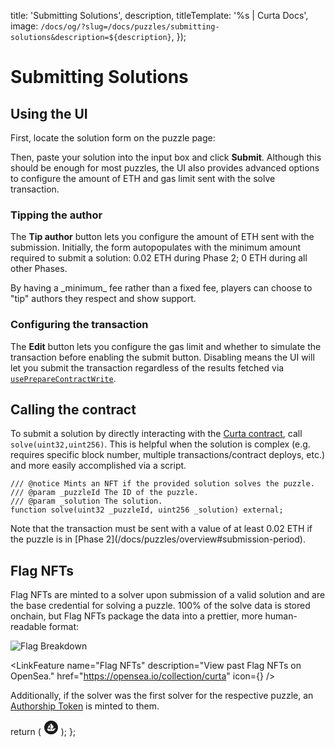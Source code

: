 



  title: 'Submitting Solutions',
  description,
  titleTemplate: '%s | Curta Docs',
  image: `/docs/og/?slug=/docs/puzzles/submitting-solutions&description=${description}`,
});

# Submitting Solutions

<Description children={description} />

## Using the UI

First, locate the solution form on the puzzle page:

<ComponentsDisplay>
  <div className='max-w-[20rem] bg-gray-600 rounded-[1.25rem] border border-stroke'>
    <PuzzleInfoSolutionForm
      puzzle={{
        firstSolveTimestamp: Date.now() / 1000 - 86400,
        author: {
          address: '0xA85572Cd96f1643458f17340b6f0D6549Af482F5',
          ensName: 'fiveoutofnine.eth',
        },
      }}
    />
  </div>
</ComponentsDisplay>

Then, paste your solution into the input box and click **Submit**. Although this should be enough for most puzzles, the UI also provides advanced options to configure the amount of ETH and gas limit sent with the solve transaction.

### Tipping the author

The **Tip author** button lets you configure the amount of ETH sent with the submission. Initially, the form autopopulates with the minimum amount required to submit a solution: 0.02 ETH during Phase 2; 0 ETH during all other Phases.

<Callout intent="neutral">
  By having a _minimum_ fee rather than a fixed fee, players can choose to "tip" authors they respect and show support.
</Callout>

### Configuring the transaction

The **Edit** button lets you configure the gas limit and whether to simulate the transaction before enabling the submit button. Disabling means the UI will let you submit the transaction regardless of the results fetched via [`usePrepareContractWrite`](https://wagmi.sh/react/prepare-hooks/usePrepareContractWrite).

## Calling the contract

To submit a solution by directly interacting with the [Curta contract](https://etherscan.io/address/0x0000000006bC8D9e5e9d436217B88De704a9F307#writeContract), call `solve(uint32,uint256)`. This is helpful when the solution is complex (e.g. requires specific block number, multiple transactions/contract deploys, etc.) and more easily accomplished via a script.

```sol showLineNumbers={false}
/// @notice Mints an NFT if the provided solution solves the puzzle.
/// @param _puzzleId The ID of the puzzle.
/// @param _solution The solution.
function solve(uint32 _puzzleId, uint256 _solution) external;
```

<Callout intent="primary">
  Note that the transaction must be sent with a value of at least 0.02 ETH if the puzzle is in [Phase 2](/docs/puzzles/overview#submission-period).
</Callout>

## Flag NFTs

Flag NFTs are minted to a solver upon submission of a valid solution and are the base credential for solving a puzzle. 100% of the solve data is stored onchain, but Flag NFTs package the data into a prettier, more human-readable format:

<Image
  className="mx-auto rounded-2xl md:rounded-3xl border border-stroke"
  src="/assets/flag-breakdown.webp"
  alt="Flag Breakdown"
  width={2216}
  height={1464}
/>

<LinkFeature
  name="Flag NFTs"
  description="View past Flag NFTs on OpenSea."
  href="https://opensea.io/collection/curta"
  icon={<OpenSeaIcon />}
/>

Additionally, if the solver was the first solver for the respective puzzle, an [Authorship Token](/docs/puzzles/becoming-an-author#authorship-token) is minted to them.

  return (
    <svg
      width="24"
      height="24"
      viewBox="0 0 24 24"
      fill="none"
      xmlns="http://www.w3.org/2000/svg"
      role="img"
    >
      <title>OpenSea</title>
      <desc>OpenSea&apos;s logo.</desc>
      <path
        d="M12 1C5.926 1 1 5.926 1 12s4.926 11 11 11 11-4.926 11-11S18.076 1 12 1ZM6.427 12.37l.047-.075 2.862-4.477a.098.098 0 0 1 .171.013c.478 1.071.891 2.404.698 3.234-.082.34-.308.803-.564 1.23a2.205 2.205 0 0 1-.107.182.097.097 0 0 1-.082.042H6.511a.097.097 0 0 1-.084-.15Zm12.753 1.54a.1.1 0 0 1-.059.092c-.222.094-.981.444-1.296.882-.805 1.12-1.419 2.721-2.794 2.721H9.298a3.684 3.684 0 0 1-3.678-3.691v-.066c0-.053.044-.097.099-.097h3.194c.064 0 .11.057.106.121a1.075 1.075 0 0 0 .114.614 1.123 1.123 0 0 0 1.008.625h1.582v-1.235h-1.565a.101.101 0 0 1-.081-.158l.057-.084a12.092 12.092 0 0 0 .57-.908 7.304 7.304 0 0 0 .394-.788c.022-.048.04-.099.06-.147.03-.086.06-.167.083-.247.022-.068.042-.138.06-.204.052-.229.074-.471.074-.722a3.29 3.29 0 0 0-.013-.299 4.357 4.357 0 0 0-.031-.323 3.194 3.194 0 0 0-.044-.286 5.953 5.953 0 0 0-.09-.43l-.013-.054c-.027-.1-.051-.192-.082-.29a10.838 10.838 0 0 0-.301-.892 4.777 4.777 0 0 0-.13-.325c-.066-.163-.134-.31-.196-.45a3.266 3.266 0 0 1-.086-.18 5.365 5.365 0 0 0-.094-.195c-.022-.049-.049-.095-.066-.139l-.194-.356c-.026-.049.018-.108.07-.093l1.21.328h.01l.158.046.176.049.064.017V6.03c0-.347.277-.63.622-.63a.632.632 0 0 1 .62.63v1.067l.13.035.029.016.134.1c.046.036.095.08.152.126a9.489 9.489 0 0 1 .526.462 7.598 7.598 0 0 1 .803.841c.057.072.12.143.174.213.072.095.147.194.215.297.03.048.068.099.097.147.088.13.163.264.235.399.031.061.062.13.088.195.082.18.146.363.185.548.013.04.022.082.027.121v.009c.013.053.017.11.022.17a1.886 1.886 0 0 1-.031.565 2.53 2.53 0 0 1-.066.235c-.029.077-.055.156-.09.233a3.165 3.165 0 0 1-.242.46c-.031.055-.069.112-.104.167-.04.058-.081.113-.116.165a3.557 3.557 0 0 1-.159.203 2.147 2.147 0 0 1-.152.191c-.074.09-.147.174-.224.255a1.908 1.908 0 0 1-.143.157c-.048.055-.099.103-.143.147-.077.077-.139.134-.191.185l-.126.112a.093.093 0 0 1-.066.026h-.963v1.235h1.212c.27 0 .528-.095.737-.273.07-.062.38-.33.748-.735a.087.087 0 0 1 .046-.029l3.346-.968a.098.098 0 0 1 .125.095v.708Z"
        clipRule="evenodd"
        fillRule="evenodd"
        fill="currentColor"
      />
    </svg>
  );
};